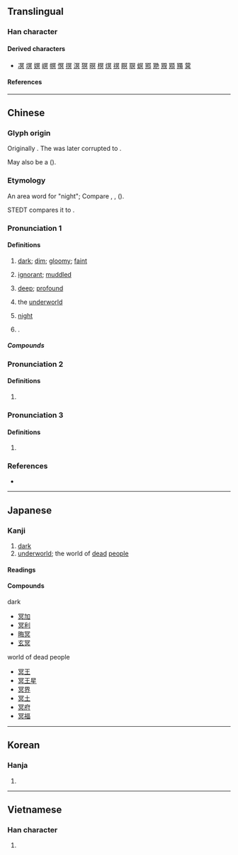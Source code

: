 {{character info}}
==Translingual==

===Han character===
{{Han char|rn=14|rad=冖|as=08|sn=10|four=37800|canj=BAYC|ids=⿱冖昗,⿱𠕾六}}

====Derived characters====
* [[凕]] [[塓]] [[嫇]] [[㟰]] [[幎]] [[慏]] [[㨠]] [[溟]] [[猽]] [[暝]] [[榠]] [[熐]] [[䄙]] [[瞑]] [[䏃]] [[螟]] [[鄍]] [[䒌]] [[覭]] [[䫤]] [[鼆]] [[蓂]]

====References====
{{Han ref|kx=0130.280|dkj=01588|dj=0293.080|hdz=10304.100|uh=51A5}}

----

==Chinese==
{{zh-forms|alt=𠖇,㝠,暝}}

===Glyph origin===
{{Han etym}}
Originally {{Han compound|冖|日|廾|t1=cloth cover|t2=sun|t3=two hands|ls=ic|nocap=y}}. The {{lang|zh|廾}} was later corrupted to {{zh-l|*六}}.

May also be a {{Han compound|冖|日|廾|c1=p|c2=s|c3=s|ls=psc|nocap=1}} (''{{w|Shuowen Jiezi}}'').

===Etymology===
An area word for "night"; Compare {{cog|hmx-pro|*ʰməŋH||night}}, {{cog|mkh-ban-pro|*maŋ||night}}, {{cog|my|မည်း||dark; black}} ({{zh-ref|Schuessler, 2007}}).

STEDT compares it to {{inh|zh|sit-pro|*muːŋ ~ r/s-muːk||foggy; dark; sullen; menacing; thunder}}.

===Pronunciation 1===
{{zh-pron
|m=míng
|m-s=
|c=ming4,ming5
|c-t=
|g=
|h=pfs=mèn
|j=
|mb=
|md=
|mn=bêng
|mn-t=mêng5
|w=
|x=
|mc=y
|oc=y
|cat=a,n
}}

====Definitions====
{{zh-hanzi}}

# {{lb|zh|literary}} [[dark]]; [[dim]]; [[gloomy]]; [[faint]]
# {{lb|zh|literary}} [[ignorant]]; [[muddled]]
#: {{zh-x|冥頑不靈|obstinate and ignorant}}
# [[deep]]; [[profound]]
#: {{zh-x|苦思冥想|to think long and hard}}
# the [[underworld]]
#: {{zh-x|冥府|the nether world}}
# {{lb|zh|obsolete}} [[night]]
# {{surname|zh}}.

=====Compounds=====
{{zh-der|冥鏹|冥行擿埴|冥會|冥默|冥器|冥土|冥鈔|冥童|冥錢|冥報|冥漠君|冥婚|冥蒙|幽冥戒|冥府|冥搜|冥佑|冥奧|冥冥中|冥籍|冥數|悄冥冥|冥具|冥資|冥靈|冥頑|冥衣|冥誕|冥王|冥王星|冥界|冥福|冥濛|悄悄冥冥|冥想|冥茫|冥思|冥漠|冥行|幽冥地府|幽冥|冥冥之中|冥途|北冥|冥思苦想|冥鴻|冥子裡|冥司|冥契|冥河|冥頑不靈|冥寶|冥冥|冥壽|冥紙|冥思苦索|冥寂|晦冥|混冥|窅冥|玄冥|窈窈冥冥|窈冥|杳冥|沉冥|渺渺冥冥|鴻飛冥冥|邈冥冥|西冥|風雨晦冥|青冥|冥加|冥昧|穹冥}}

===Pronunciation 2===
{{zh-pron
|m=mián
}}

====Definitions====
{{zh-hanzi}}

# {{zh-only|顛冥}}

===Pronunciation 3===
{{zh-pron
|m=miàn
}}

====Definitions====
{{zh-hanzi}}

# {{zh-only|冥眴}}

===References===
* {{R:yue:mfccd}}

----

==Japanese==

===Kanji===
{{ja-kanji|grade=|rs=冖08}}

# [[dark]]
# [[underworld]]; the world of [[dead]] [[people]]

====Readings====
{{ja-readings
|goon=みょう<みやう
|kanon=めい
|kun=くら-い
}}

====Compounds====
; dark
* [[冥加]]
* [[冥利]]
* [[晦冥]]
* [[玄冥]]
; world of dead people
* [[冥王]]
* [[冥王星]]
* [[冥界]]
* [[冥土]]
* [[冥府]]
* [[冥福]]

----

==Korean==

===Hanja===
{{ko-hanja|명}}

# {{rfdef|ko|sort=冖08}}

----

==Vietnamese==

===Han character===
{{vi-readings|rs=冖08|reading=[[minh]], [[mênh]], [[mưng]]}}

# {{rfdef|vi|sort=冖08}}